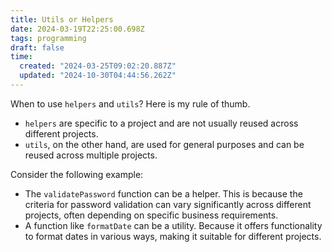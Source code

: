 ```yaml
---
title: Utils or Helpers
date: 2024-03-19T22:25:00.698Z
tags: programming
draft: false
time:
  created: "2024-03-25T09:02:20.887Z"
  updated: "2024-10-30T04:44:56.262Z"
---
```


When to use `helpers` and `utils`? Here is my rule of thumb.

- `helpers` are specific to a project and are not usually reused across different projects.
- `utils`, on the other hand, are used for general purposes and can be reused across multiple projects.

Consider the following example:

- The `validatePassword` function can be a helper. This is because the criteria for password validation can vary significantly across different projects, often depending on specific business requirements.
- A function like `formatDate` can be a utility. Because it offers functionality to format dates in various ways, making it suitable for different projects.
